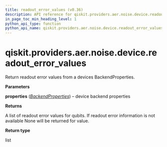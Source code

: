 ```yaml
---
title: readout_error_values (v0.36)
description: API reference for qiskit.providers.aer.noise.device.readout_error_values in qiskit v0.36
in_page_toc_min_heading_level: 1
python_api_type: function
python_api_name: qiskit.providers.aer.noise.device.readout_error_values
---
```


<span id="qiskit-providers-aer-noise-device-readout-error-values" />

# qiskit.providers.aer.noise.device.readout\_error\_values

<Function id="qiskit.providers.aer.noise.device.readout_error_values" isDedicatedPage={true} github="https://github.com/qiskit/qiskit-aer/tree/stable/0.10/qiskit/providers/aer/noise/device/parameters.py" signature="readout_error_values(properties)">
  Return readout error values from a devices BackendProperties.

  **Parameters**

  **properties** ([*BackendProperties*](qiskit.providers.models.BackendProperties "qiskit.providers.models.BackendProperties")) – device backend properties

  **Returns**

  A list of readout error values for qubits. If readout error information is not available None will be returned for value.

  **Return type**

  list
</Function>

